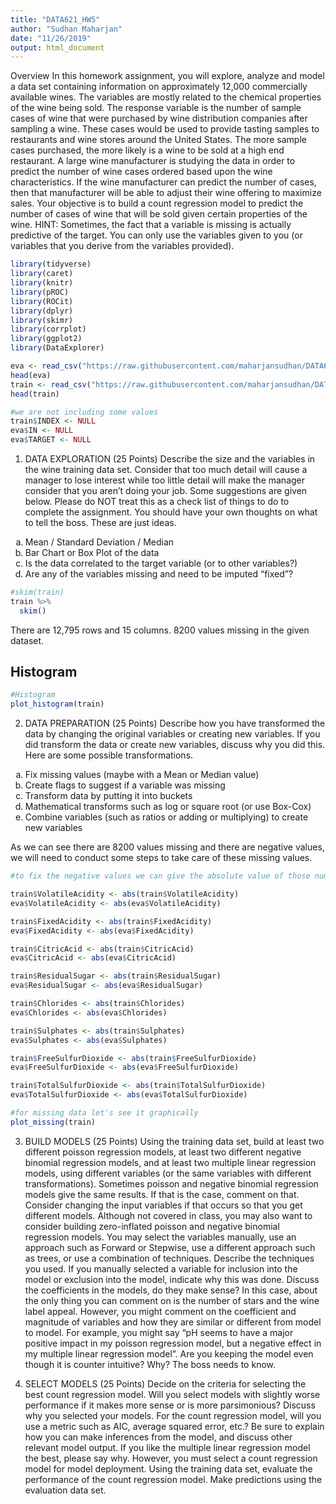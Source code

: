 ```yaml
---
title: "DATA621_HW5"
author: "Sudhan Maharjan"
date: "11/26/2019"
output: html_document
---
```


                
Overview
In this homework assignment, you will explore, analyze and model a data set containing information on approximately 12,000 commercially available wines. The variables are mostly related to the chemical properties of the wine being sold. The response variable is the number of sample cases of wine that were purchased by wine distribution companies after sampling a wine. These cases would be used to provide tasting samples to restaurants and wine stores around the United States. The more sample cases purchased, the more likely is a wine to be sold at a high end restaurant. A large wine manufacturer is studying the data in order to predict the number of wine cases ordered based upon the wine characteristics. If the wine manufacturer can predict the number of cases, then that manufacturer will be able to adjust their wine offering to maximize sales.
Your objective is to build a count regression model to predict the number of cases of wine that will be sold given certain properties of the wine. HINT: Sometimes, the fact that a variable is missing is actually predictive of the target. You can only use the variables given to you (or variables that you derive from the variables provided). 

```r
library(tidyverse)
library(caret)
library(knitr)
library(pROC)
library(ROCit)
library(dplyr)
library(skimr)
library(corrplot)
library(ggplot2)
library(DataExplorer)

eva <- read_csv("https://raw.githubusercontent.com/maharjansudhan/DATA621/master/wine-evaluation-data.csv")
head(eva)
train <- read_csv("https://raw.githubusercontent.com/maharjansudhan/DATA621/master/wine-training-data.csv")
head(train)


```



```r
#we are not including some values
train$INDEX <- NULL
eva$IN <- NULL
eva$TARGET <- NULL
```

1. DATA EXPLORATION (25 Points)
Describe the size and the variables in the wine training data set. Consider that too much detail will cause a manager to lose interest while too little detail will make the manager consider that you aren’t doing your job. Some suggestions are given below. Please do NOT treat this as a check list of things to do to complete the assignment. You should have your own thoughts on what to tell the boss. These are just ideas.
a. Mean / Standard Deviation / Median
b. Bar Chart or Box Plot of the data
c. Is the data correlated to the target variable (or to other variables?)
d. Are any of the variables missing and need to be imputed “fixed”?

```r
#skim(train)
train %>%
  skim()
```

There are 12,795 rows and 15 columns. 8200 values missing in the given dataset.

## Histogram
```r
#Histogram
plot_histogram(train)
```


2. DATA PREPARATION (25 Points)
Describe how you have transformed the data by changing the original variables or creating new variables. If you did transform the data or create new variables, discuss why you did this. Here are some possible transformations.
a. Fix missing values (maybe with a Mean or Median value)
b. Create flags to suggest if a variable was missing
c. Transform data by putting it into buckets
d. Mathematical transforms such as log or square root (or use Box-Cox)
e. Combine variables (such as ratios or adding or multiplying) to create new variables

As we can see there are 8200 values missing and there are negative values, we will need to conduct some steps to take care of these missing values.

```r
#to fix the negative values we can give the absolute value of those numbers since we don't have the exact info why they have negative value

train$VolatileAcidity <- abs(train$VolatileAcidity)
eva$VolatileAcidity <- abs(eva$VolatileAcidity)

train$FixedAcidity <- abs(train$FixedAcidity)
eva$FixedAcidity <- abs(eva$FixedAcidity)

train$CitricAcid <- abs(train$CitricAcid)
eva$CitricAcid <- abs(eva$CitricAcid)

train$ResidualSugar <- abs(train$ResidualSugar)
eva$ResidualSugar <- abs(eva$ResidualSugar)

train$Chlorides <- abs(train$Chlorides)
eva$Chlorides <- abs(eva$Chlorides)

train$Sulphates <- abs(train$Sulphates)
eva$Sulphates <- abs(eva$Sulphates)

train$FreeSulfurDioxide <- abs(train$FreeSulfurDioxide)
eva$FreeSulfurDioxide <- abs(eva$FreeSulfurDioxide)

train$TotalSulfurDioxide <- abs(train$TotalSulfurDioxide)
eva$TotalSulfurDioxide <- abs(eva$TotalSulfurDioxide)

```

```r
#for missing data let's see it graphically
plot_missing(train)
```

3. BUILD MODELS (25 Points)
Using the training data set, build at least two different poisson regression models, at least two different negative binomial regression models, and at least two multiple linear regression models, using different variables (or the same variables with different transformations). Sometimes poisson and negative binomial regression models give the same results. If that is the case, comment on that. Consider changing the input variables if that occurs so that you get different models. Although not covered in class, you may also want to consider building zero-inflated poisson and negative binomial regression models. You may select the variables manually, use an approach such as Forward or Stepwise, use a different approach such as trees, or use a combination of techniques. Describe the techniques you used. If you manually selected a variable for inclusion into the model or exclusion into the model, indicate why this was done.
Discuss the coefficients in the models, do they make sense? In this case, about the only thing you can comment on is the number of stars and the wine label appeal. However, you might comment on the coefficient and magnitude of variables and how they are similar or different from model to model. For example, you might say “pH seems to have a major positive impact in my poisson regression model, but a negative effect in my multiple linear regression model”. Are you keeping the model even though it is counter intuitive? Why? The boss needs to know.



4. SELECT MODELS (25 Points)
Decide on the criteria for selecting the best count regression model. Will you select models with slightly worse performance if it makes more sense or is more parsimonious? Discuss why you selected your models.
For the count regression model, will you use a metric such as AIC, average squared error, etc.? Be sure to explain how you can make inferences from the model, and discuss other relevant model output. If you like the multiple linear regression model the best, please say why. However, you must select a count regression model for model deployment. Using the training data set, evaluate the performance of the count regression model. Make predictions using the evaluation data set.
